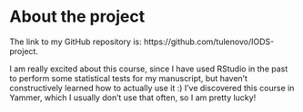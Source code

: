 
# About the project


The link to my GitHub repository is: https://github.com/tulenovo/IODS-project.

I am really excited about this course, since I have used RStudio in the past to perform some statistical tests for my manuscript, but haven't constructively learned how to actually use it :)
I've discovered this course in Yammer, which I usually don't use that often, so I am pretty lucky!
